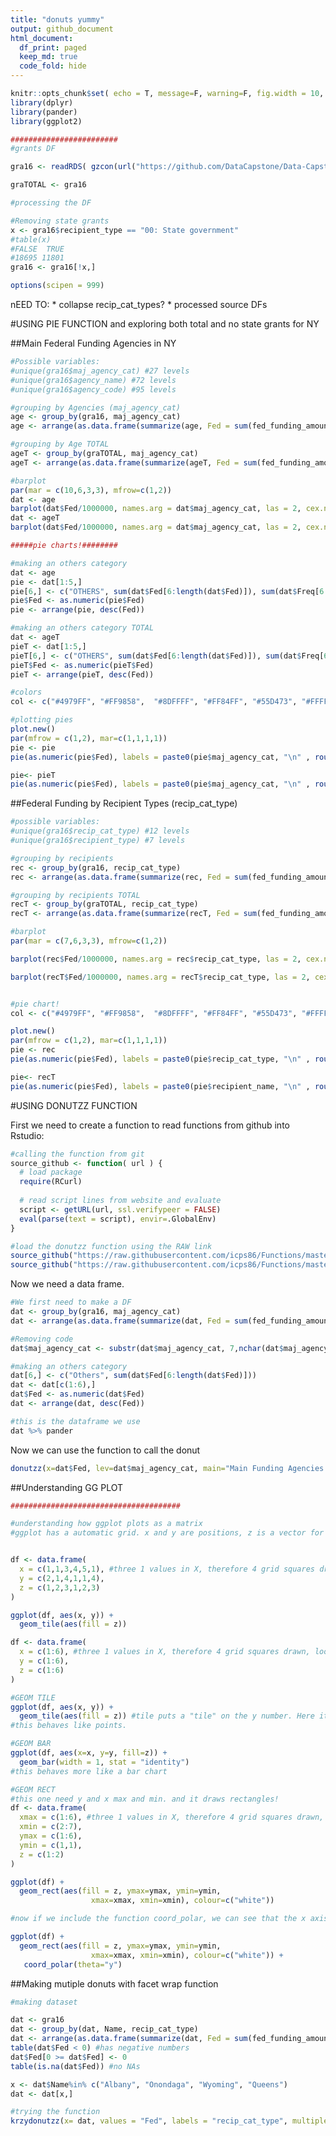 ```yaml
---
title: "donuts yummy"
output: github_document
html_document:
  df_print: paged
  keep_md: true
  code_fold: hide
---
```


```r
knitr::opts_chunk$set( echo = T, message=F, warning=F, fig.width = 10, fig.height = 10 )
library(dplyr)
library(pander)
library(ggplot2)

########################
#grants DF

gra16 <- readRDS( gzcon(url("https://github.com/DataCapstone/Data-Capstone/blob/master/Raw-Data/NYgra16_counties_named.rds?raw=true")))

graTOTAL <- gra16

#processing the DF

#Removing state grants
x <- gra16$recipient_type == "00: State government"
#table(x)
#FALSE  TRUE 
#18695 11801
gra16 <- gra16[!x,]

options(scipen = 999)
```


nEED TO:
* collapse recip_cat_types? 
* processed source DFs


#USING PIE FUNCTION and exploring both total and no state grants for NY

##Main Federal Funding Agencies in NY

```r
#Possible variables:
#unique(gra16$maj_agency_cat) #27 levels
#unique(gra16$agency_name) #72 levels
#unique(gra16$agency_code) #95 levels

#grouping by Agencies (maj_agency_cat)
age <- group_by(gra16, maj_agency_cat)
age <- arrange(as.data.frame(summarize(age, Fed = sum(fed_funding_amount), Freq = n())), desc(Fed))

#grouping by Age TOTAL
ageT <- group_by(graTOTAL, maj_agency_cat)
ageT <- arrange(as.data.frame(summarize(ageT, Fed = sum(fed_funding_amount), Freq = n())), desc(Fed))

#barplot
par(mar = c(10,6,3,3), mfrow=c(1,2))
dat <- age
barplot(dat$Fed/1000000, names.arg = dat$maj_agency_cat, las = 2, cex.names = .7, cex.axis = .7 , ylab = "in USD 1MLL", cex.lab = .8, col="#4979FF", main= "Main Federal Funding Agencies in NY")
dat <- ageT
barplot(dat$Fed/1000000, names.arg = dat$maj_agency_cat, las = 2, cex.names = .7, cex.axis = .7 , ylab = "in USD 1MLL", cex.lab = .8, col="#4979FF", main = "Including State government")

#####pie charts!########

#making an others category
dat <- age
pie <- dat[1:5,]
pie[6,] <- c("OTHERS", sum(dat$Fed[6:length(dat$Fed)]), sum(dat$Freq[6:length(dat$Fed)])) 
pie$Fed <- as.numeric(pie$Fed)
pie <- arrange(pie, desc(Fed))

#making an others category TOTAL
dat <- ageT
pieT <- dat[1:5,]
pieT[6,] <- c("OTHERS", sum(dat$Fed[6:length(dat$Fed)]), sum(dat$Freq[6:length(dat$Fed)])) 
pieT$Fed <- as.numeric(pieT$Fed)
pieT <- arrange(pieT, desc(Fed))

#colors
col <- c("#4979FF", "#FF9858",  "#8DFFFF", "#FF84FF", "#55D473", "#FFFF78", "grey80")

#plotting pies
plot.new()
par(mfrow = c(1,2), mar=c(1,1,1,1))
pie <- pie
pie(as.numeric(pie$Fed), labels = paste0(pie$maj_agency_cat, "\n" , round(pie$Fed/sum(pie$Fed)*100, digits=1), "%"), main = "Main Federal Funding Agencies in NY", cex= .7, col=col)

pie<- pieT
pie(as.numeric(pie$Fed), labels = paste0(pie$maj_agency_cat, "\n" , round(pie$Fed/sum(pie$Fed)*100, digits=1), "%"), main = "Including State Government", cex= .7, col=col)

```


##Federal Funding by Recipient Types (recip_cat_type)

```r

#possible variables:
#unique(gra16$recip_cat_type) #12 levels
#unique(gra16$recipient_type) #7 levels

#grouping by recipients 
rec <- group_by(gra16, recip_cat_type)
rec <- arrange(as.data.frame(summarize(rec, Fed = sum(fed_funding_amount), Freq = n())), desc(Fed))

#grouping by recipients TOTAL
recT <- group_by(graTOTAL, recip_cat_type)
recT <- arrange(as.data.frame(summarize(recT, Fed = sum(fed_funding_amount), Freq = n())), desc(Fed))

#barplot
par(mar = c(7,6,3,3), mfrow=c(1,2))

barplot(rec$Fed/1000000, names.arg = rec$recip_cat_type, las = 2, cex.names = .7, cex.axis = .7 , ylab = "in USD 1MLL", cex.lab = .8, col="#4979FF", main= "Federal Funding by Recipient Types")

barplot(recT$Fed/1000000, names.arg = recT$recip_cat_type, las = 2, cex.names = .7, cex.axis = .7 , ylab = "in USD 1MLL", cex.lab = .8, col="#4979FF", main = "Including State government")


#pie chart!
col <- c("#4979FF", "#FF9858",  "#8DFFFF", "#FF84FF", "#55D473", "#FFFF78", "grey80")

plot.new()
par(mfrow = c(1,2), mar=c(1,1,1,1))
pie <- rec
pie(as.numeric(pie$Fed), labels = paste0(pie$recip_cat_type, "\n" , round(pie$Fed/sum(pie$Fed)*100, digits=1), "%"), main = "Federal Funding by Recipient Types", cex= .7, col=col)

pie<- recT
pie(as.numeric(pie$Fed), labels = paste0(pie$recipient_name, "\n" , round(pie$Fed/sum(pie$Fed)*100, digits=1), "%"), main = "Including State Government", cex= .7, col=col)

```

#USING DONUTZZ FUNCTION

First we need to create a function to read functions from github into Rstudio:
```r

#calling the function from git
source_github <- function( url ) {
  # load package
  require(RCurl)
  
  # read script lines from website and evaluate
  script <- getURL(url, ssl.verifypeer = FALSE)
  eval(parse(text = script), envir=.GlobalEnv)
} 

#load the donutzz function using the RAW link
source_github("https://raw.githubusercontent.com/icps86/Functions/master/krzydonutzz")
source_github("https://raw.githubusercontent.com/icps86/Functions/master/donutzz.R")
```

Now we need a data frame. 
```r
#We first need to make a DF
dat <- group_by(gra16, maj_agency_cat)
dat <- arrange(as.data.frame(summarize(dat, Fed = sum(fed_funding_amount))), desc(Fed))

#Removing code
dat$maj_agency_cat <- substr(dat$maj_agency_cat, 7,nchar(dat$maj_agency_cat))

#making an others category
dat[6,] <- c("Others", sum(dat$Fed[6:length(dat$Fed)])) 
dat <- dat[c(1:6),]
dat$Fed <- as.numeric(dat$Fed)
dat <- arrange(dat, desc(Fed))

#this is the dataframe we use
dat %>% pander

```

Now we can use the function to call the donut

```r
donutzz(x=dat$Fed, lev=dat$maj_agency_cat, main="Main Funding Agencies in NY State")
```


##Understanding GG PLOT

```r

######################################

#understanding how ggplot plots as a matrix
#ggplot has a automatic grid. x and y are positions, z is a vector for color. 


df <- data.frame(
  x = c(1,1,3,4,5,1), #three 1 values in X, therefore 4 grid squares drawn, look at their z value to know.
  y = c(2,1,4,1,1,4),
  z = c(1,2,3,1,2,3)
)

ggplot(df, aes(x, y)) +
  geom_tile(aes(fill = z))

df <- data.frame(
  x = c(1:6), #three 1 values in X, therefore 4 grid squares drawn, look at their z value to know.
  y = c(1:6),
  z = c(1:6)
)

#GEOM TILE
ggplot(df, aes(x, y)) +
  geom_tile(aes(fill = z)) #tile puts a "tile" on the y number. Here it is writting at 25 a tile, then another ontop on 25 value, and then one at 50.
#this behaves like points.

#GEOM BAR
ggplot(df, aes(x=x, y=y, fill=z)) +
  geom_bar(width = 1, stat = "identity")
#this behaves more like a bar chart

#GEOM RECT
#this one need y and x max and min. and it draws rectangles!
df <- data.frame(
  xmax = c(1:6), #three 1 values in X, therefore 4 grid squares drawn, look at their z value to know.
  xmin = c(2:7),
  ymax = c(1:6),
  ymin = c(1,1),
  z = c(1:2)
)

ggplot(df) +
  geom_rect(aes(fill = z, ymax=ymax, ymin=ymin, 
                  xmax=xmax, xmin=xmin), colour=c("white"))

#now if we include the function coord_polar, we can see that the x axis starts at 12 o clock vertically and then bars grow cirularly, like a race track. y being the size of the degree of that circular growth.

ggplot(df) +
  geom_rect(aes(fill = z, ymax=ymax, ymin=ymin, 
                  xmax=xmax, xmin=xmin), colour=c("white")) +
   coord_polar(theta="y")
```

##Making mutiple donuts with facet wrap function

```r
#making dataset 

dat <- gra16
dat <- group_by(dat, Name, recip_cat_type)
dat <- arrange(as.data.frame(summarize(dat, Fed = sum(fed_funding_amount))), Name)
table(dat$Fed < 0) #has negative numbers
dat$Fed[0 >= dat$Fed] <- 0
table(is.na(dat$Fed)) #no NAs

x <- dat$Name%in% c("Albany", "Onondaga", "Wyoming", "Queens")
dat <- dat[x,]

#trying the function
krzydonutzz(x= dat, values = "Fed", labels = "recip_cat_type", multiple = "Name", main = "Federal Funding by Recipient type in NY Counties", percent.cex = 3, columns = 2)

```
